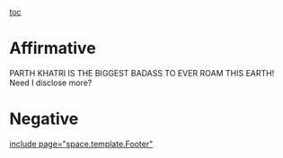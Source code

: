 [[toc]]
=Affirmative= 
PARTH KHATRI IS THE BIGGEST BADASS TO EVER ROAM THIS EARTH! Need I disclose more?
=Negative= 

[[include page="space.template.Footer"]]